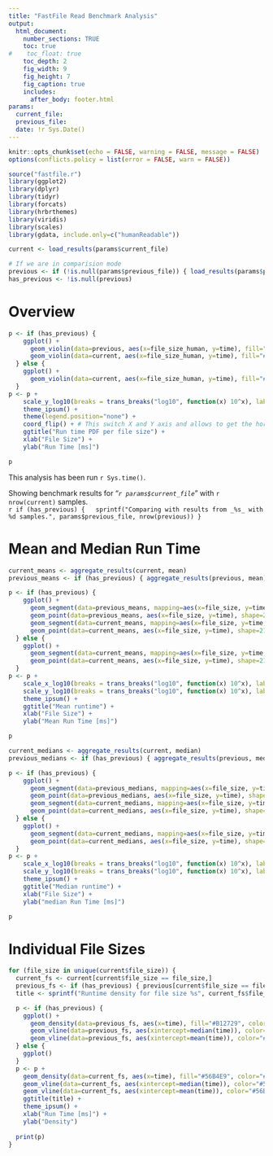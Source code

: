```yaml
---
title: "FastFile Read Benchmark Analysis"
output:
  html_document:
    number_sections: TRUE
    toc: true
#    toc_float: true
    toc_depth: 2
    fig_width: 9
    fig_height: 7
    fig_caption: true
    includes:
      after_body: footer.html
params:
  current_file:
  previous_file:
  date: !r Sys.Date()
---
```


```r
knitr::opts_chunk$set(echo = FALSE, warning = FALSE, message = FALSE)
options(conflicts.policy = list(error = FALSE, warn = FALSE))
```

```r
source("fastfile.r")
library(ggplot2)
library(dplyr)
library(tidyr)
library(forcats)
library(hrbrthemes)
library(viridis)
library(scales)
library(gdata, include.only=c("humanReadable"))
```

```r
current <- load_results(params$current_file)

# If we are in comparision mode
previous <- if (!is.null(params$previous_file)) { load_results(params$previous_file) }
has_previous <- !is.null(previous)
```

# Overview

```r
p <- if (has_previous) {
    ggplot() +
      geom_violin(data=previous, aes(x=file_size_human, y=time), fill="#B12729", color="#B12729", alpha=0.8) +
      geom_violin(data=current, aes(x=file_size_human, y=time), fill="#56B4E9", color="#56B4E9", alpha=0.8)
  } else {
    ggplot() +
      geom_violin(data=current, aes(x=file_size_human, y=time), fill="#56B4E9", color="#56B4E9")
  }
p <- p +
    scale_y_log10(breaks = trans_breaks("log10", function(x) 10^x), labels = trans_format(function(x) x, function(x) round(x, digits=2))) +
    theme_ipsum() +
    theme(legend.position="none") +
    coord_flip() + # This switch X and Y axis and allows to get the horizontal version
    ggtitle("Run time PDF per file size") +
    xlab("File Size") +
    ylab("Run Time [ms]")

p
```

This analysis has been run `r Sys.time()`.

Showing benchmark results for "_`r params$current_file`_" with `r nrow(current)` samples.  
`r if (has_previous) {
  sprintf("Comparing with results from _%s_ with %d samples.", params$previous_file, nrow(previous))
}`


# Mean and Median Run Time

```r
current_means <- aggregate_results(current, mean)
previous_means <- if (has_previous) { aggregate_results(previous, mean) }

p <- if (has_previous) {
    ggplot() + 
      geom_segment(data=previous_means, mapping=aes(x=file_size, y=time, xend=c(tail(file_size, n=-1), NA), yend=c(tail(time, n=-1), NA)), alpha=0.8, color="#B12729") +
      geom_point(data=previous_means, aes(x=file_size, y=time), shape=21, color="black", fill="#B12729", alpha=0.8, size=3) +
      geom_segment(data=current_means, mapping=aes(x=file_size, y=time, xend=c(tail(file_size, n=-1), NA), yend=c(tail(time, n=-1), NA)), color="#56B4E9") +
      geom_point(data=current_means, aes(x=file_size, y=time), shape=21, color="black", fill="#56B4E9", size=3)
  } else {
    ggplot() +
      geom_segment(data=current_means, mapping=aes(x=file_size, y=time, xend=c(tail(file_size, n=-1), NA), yend=c(tail(time, n=-1), NA)), color="#56B4E9") +
      geom_point(data=current_means, aes(x=file_size, y=time), shape=21, color="black", fill="#56B4E9", size=3)
  }
p <- p + 
    scale_x_log10(breaks = trans_breaks("log10", function(x) 10^x), labels = trans_format(function(x) x, function(x) hr(x))) +
    scale_y_log10(breaks = trans_breaks("log10", function(x) 10^x), labels = trans_format(function(x) x, function(x) round(x, digits=2))) +
    theme_ipsum() +
    ggtitle("Mean runtime") +
    xlab("File Size") +
    ylab("Mean Run Time [ms]")

p

current_medians <- aggregate_results(current, median)
previous_medians <- if (has_previous) { aggregate_results(previous, median) }

p <- if (has_previous) {
    ggplot() + 
      geom_segment(data=previous_medians, mapping=aes(x=file_size, y=time, xend=c(tail(file_size, n=-1), NA), yend=c(tail(time, n=-1), NA)), alpha=0.8, color="#B12729") +
      geom_point(data=previous_medians, aes(x=file_size, y=time), shape=21, color="black", fill="#B12729", alpha=0.8, size=3) +
      geom_segment(data=current_medians, mapping=aes(x=file_size, y=time, xend=c(tail(file_size, n=-1), NA), yend=c(tail(time, n=-1), NA)), color="#56B4E9") +
      geom_point(data=current_medians, aes(x=file_size, y=time), shape=21, color="black", fill="#56B4E9", size=3)
  } else {
    ggplot() +
      geom_segment(data=current_medians, mapping=aes(x=file_size, y=time, xend=c(tail(file_size, n=-1), NA), yend=c(tail(time, n=-1), NA)), color="#56B4E9") +
      geom_point(data=current_medians, aes(x=file_size, y=time), shape=21, color="black", fill="#56B4E9", size=3)
  }
p <- p + 
    scale_x_log10(breaks = trans_breaks("log10", function(x) 10^x), labels = trans_format(function(x) x, function(x) hr(x))) +
    scale_y_log10(breaks = trans_breaks("log10", function(x) 10^x), labels = trans_format(function(x) x, function(x) round(x, digits=2))) +
    theme_ipsum() +
    ggtitle("Median runtime") +
    xlab("File Size") +
    ylab("median Run Time [ms]")

p
```

# Individual File Sizes

```r
for (file_size in unique(current$file_size)) {
  current_fs <- current[current$file_size == file_size,]
  previous_fs <- if (has_previous) { previous[current$file_size == file_size,] } 
  title <- sprintf("Runtime density for file size %s", current_fs$file_size_human[1])

  p <- if (has_previous) {
    ggplot() +
      geom_density(data=previous_fs, aes(x=time), fill="#B12729", color="#B12729", alpha=0.8) +
      geom_vline(data=previous_fs, aes(xintercept=median(time)), color="#B12729", size=1) +
      geom_vline(data=previous_fs, aes(xintercept=mean(time)), color="#B12729", lty="dashed", size=1)
  } else {
    ggplot()
  }
  p <- p + 
    geom_density(data=current_fs, aes(x=time), fill="#56B4E9", color="#56B4E9", alpha=0.8) +
    geom_vline(data=current_fs, aes(xintercept=median(time)), color="#56B4E9", size=1) +
    geom_vline(data=current_fs, aes(xintercept=mean(time)), color="#56B4E9", lty="dashed", size=1) +
    ggtitle(title) +
    theme_ipsum() +
    xlab("Run Time [ms]") +
    ylab("Density")
    
  print(p)
}
```

